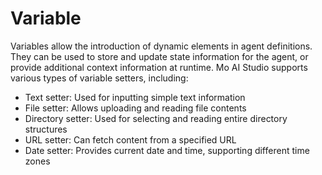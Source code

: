 # Variable

Variables allow the introduction of dynamic elements in agent definitions. They can be used to store and update state information for the agent, or provide additional context information at runtime. Mo AI Studio supports various types of variable setters, including:

- Text setter: Used for inputting simple text information
- File setter: Allows uploading and reading file contents
- Directory setter: Used for selecting and reading entire directory structures
- URL setter: Can fetch content from a specified URL
- Date setter: Provides current date and time, supporting different time zones